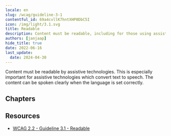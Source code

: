 ```yaml
---
locale: en
slug: /wcag/guideline-3-1
contentful_id: 69a4cvllK7hntXHP0DbC5I
icon: /img/light/3.1.svg
title: Readable
description: Content must be readable, including for those using assistive technologies.
authors: [janjaap]
hide_title: true
date: 2022-06-16
last_update:
  date: 2024-04-30
---
```


<Hero
  title="Readable"
  imageSrc="/img/light/3.1.svg"
  alt="WCAG 3.1 - Logo"
  prefix="Guideline 3.1"
/>

Content must be readable by assistive technologies. This is especially important for assistive technologies which convert text to speech. The content can be spoken clearly when the language is set correctly.

## Chapters

<LinkList title="Chapters" isHighlighted={true}>
  <LinkListItem url="/en/guidelines/wcag/success-criterion-3-1-1" title="Success Criterion 3.1.1 - Language of Page" pageTitle="Language of Page" shortDescription="Ensure the language is set for all content." icon="/img/light/3.1.1.svg" iconAlt="WCAG 3.1.1 - Logo"/>
  <LinkListItem url="/en/guidelines/wcag/success-criterion-3-1-2" title="Success Criterion 3.1.2 - Language of Parts" pageTitle="Language of Parts" shortDescription="Ensure assistive technologies can switch between languages when content is written in multiple languages." icon="/img/light/3.1.2.svg" iconAlt="WCAG 3.1.2 - Logo"/>
  <LinkListItem url="/en/guidelines/wcag/success-criterion-3-1-3" title="Success Criterion 3.1.3 - Unusual Words" pageTitle="Unusual Words" shortDescription="A mechanism must be available for identifying specific definitions of words or phrases used in an unusual or restricted way, including idioms and jargon." icon="/img/light/3.1.3.svg" iconAlt="WCAG 3.1.3 icon"/>
  <LinkListItem url="/en/guidelines/wcag/success-criterion-3-1-4" title="Success Criterion 3.1.4 - Abbreviations" pageTitle="Abbreviations" shortDescription="A mechanism for identifying the expanded form or meaning of abbreviations must be available." icon="/img/light/3.1.4.svg" iconAlt="WCAG 3.1.4 - Image"/>
  <LinkListItem url="/en/guidelines/wcag/success-criterion-3-1-5" title="Success Criterion 3.1.5 - Reading Level" pageTitle="Reading Level" shortDescription="Make sure a version that does not require reading ability more advanced than the lower secondary education level, is available." icon="/img/light/3.1.5.svg" iconAlt="WCAG 3.1.5 icon"/>
  <LinkListItem url="/en/guidelines/wcag/success-criterion-3-1-6" title="Success Criterion 3.1.6 - Pronunciation" pageTitle="Pronunciation" shortDescription="A mechanism is available for identifying specific pronunciation of words where meaning of the  words, in context, is ambiguous without knowing the pronunciation." icon="/img/light/3.1.6.svg" iconAlt="WCAG 3.1.6 icon"/>
</LinkList>

## Resources

- [WCAG 2.2 - Guideline 3.1 - Readable](https://www.w3.org/TR/WCAG22/#readable)
